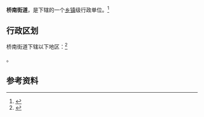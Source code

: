{{中国乡级行政区|62/05/03/003/000}}

'''桥南街道'''，是{{PRC admin/fullname|62/05/03/003/000|3}}下辖的一个[[乡镇|乡镇]]级行政单位。<ref>{{PRC admin/ref sgc|{{PRC admin/parent|62/05/03/003/000}}}}</ref>

== 行政区划 ==

桥南街道下辖以下地区：<ref>{{PRC admin/ref sgc|62/05/03/003/000}}</ref>

{{PRC admin/children|62/05/03/003/000}}。

== 参考资料 ==

{{reflist}}

{{行政区划小作品}}
{{PRC admin/navcat|62/05/03/003/000}}